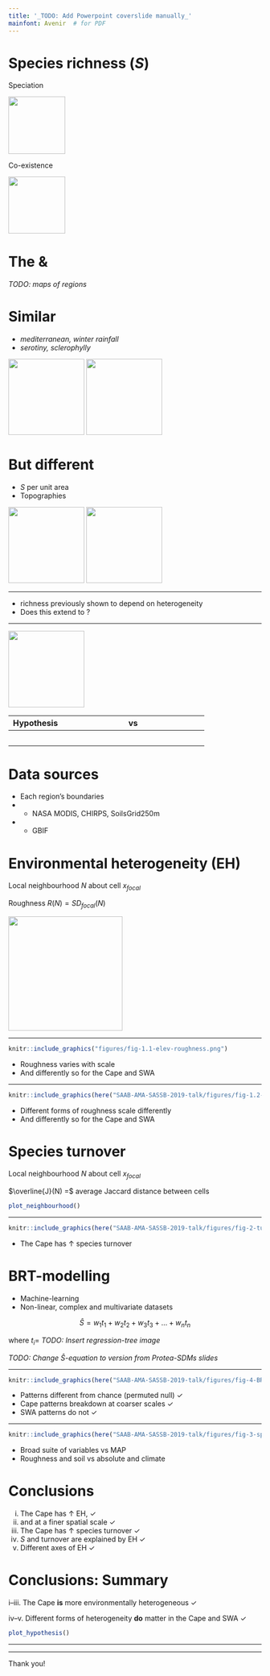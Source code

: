 ```yaml
---
title: '_TODO: Add Powerpoint coverslide manually_'
mainfont: Avenir  # for PDF
---
```


# Species richness ($S$)

\center

\onslide<3->\alt<3>{Extremely high $S$?}{Environmental heterogeneity (EH)}

\onslide<2->

Speciation \onslide<5->{\emph{along ecological gradients}}

![](figures/speciation.png){ width=3cm }

Co-existence \onslide<5->{\emph{within ecological space}}

![](figures/co-existence.png){ width=3cm }

<!--
\footnotetext[1]{Cramer \& Verboom 2016. \emph{J. Biogeography} 44(3)}
\footnotetext[2]{Kreft \& Jetz 2007. \emph{PNAS} 104(14)}
\footnotetext[3]{Thuiller et al. 2006. \emph{Ecography} 29(5)}
-->

# The \textcolor{orange}{Cape} & \textcolor{blue}{SWA}

_TODO: maps of regions_

# Similar

  - \textcolor{brown}{Environments} \hfill _mediterranean, winter rainfall_
  - \textcolor{green}{Plant ecologies} \hfill _serotiny, sclerophylly_

\center ![<!--TODO: replace this place-holder figure-->](images/AfricanProtea.jpg){ height=4cm } ![<!--_Banksia ahsbyi_, WA (CC BY 2.5 Gnangarra 2011)-->](images/B_ashbyi_gnangarra_03.jpg){ height=4cm }

# But different

- $S$ per unit area \hfill \emph{\textcolor{orange}{Cape} > \textcolor{blue}{SWA}}
- Topographies \hfill \emph{\textcolor{orange}{mountainous} vs \textcolor{blue}{flat}}

\center ![<!--Peninsula Sandstone Fynbos, Table Mountain (CC BY-SA 3.0 Abu Shawka 2011)--><!--TODO: swap for photo from Sir Lowry's Pass?-->](images/Peninsula_Sandstone_Fynbos_on_Table_Mountain_-_Cape_Town_3.jpg){ height=4cm } ![<!--Fitzgerald River NP, WA (CC BY-SA 3.0 Yewenyi)-->](images/Fitzgerald_River_National_Park_DSC04436.jpg){ height=4cm }

<!--
- Wide range of environmental conditions $\rightarrow$ supports diverse flora.
- Environmental stability through evolutionary time 
  - (Pleistocene LGM in Cape, ??? in SW Australia).
  - This means that the ecological gradients have persisted longer, facilitating greater degrees of ecological speciation, and thus species richness, along those gradients and barriers to gene flow.

Thus, spatially heterogeneous that is stable through deep time $\rightarrow$ support and produce more diverse biota. 

Environmental heterogeneity then has roles in the ecological present and over evolutionary time in stimulating species richness\footnotemark[1]\footnotemark[2]\footnotemark[3].

Cramer & Verboom 2016. _J. Biogeography_ 44(3)
Kreft & Jetz 2007. _PNAS_ 104(14)
Thuiller et al. 2006. \emph{Ecography} 29(5)
Gaston 2000. _Nature_ 405(6783)
Mouchet et al. 2015. _PLoS ONE_ 10(7)
-->

***

- \textcolor{orange}{Cape} richness previously shown to depend on heterogeneity\footnotemark[1]
- Does this extend to \textcolor{blue}{SWA}?

\footnotetext[1]{Cramer \& Verboom 2016. \emph{J. Biogeography} 44(3)}

***

\onslide<1-> \center ![](figures/hypothesis.png){ width=4cm }

Hypothesis         | \textcolor{orange}{Cape} vs \textcolor{blue}{SWA}
------------------:|:-------------------------------------------------:
\onslide<2->{Degree of EH}       | \onslide<3->{>}
\onslide<2->{Scale EH}           | \onslide<3->{<}
\onslide<4->{Floristic turnover} | \onslide<4->{>}
\onslide<5->{$S \sim$ EH}        | \onslide<5->{Both}
\onslide<6->{Types of EH}        | \onslide<7->{\textcolor{brown}{Soil?}}

# Data sources

- Each region’s boundaries
- \textcolor{brown}{Environmental data}
  - NASA MODIS, CHIRPS, SoilsGrid250m
- \textcolor{green}{Vascular plant occurrence records}
  - GBIF

# Environmental heterogeneity (EH)

\center

Local neighbourhood $N$ about cell $x_{focal}$

Roughness $R(N) = SD_{focal}(N)$

![](figures/neighbourhood.png){ width=6cm }

***

```r
knitr::include_graphics("figures/fig-1.1-elev-roughness.png")
```

- Roughness varies with scale
- And differently so for the Cape and SWA

***

```r
knitr::include_graphics(here("SAAB-AMA-SASSB-2019-talk/figures/fig-1.2-CLES-roughness.png"))
```

- Different forms of roughness scale differently
- And differently so for the Cape and SWA

# Species turnover

Local neighbourhood $N$ about cell $x_{focal}$

$\overline{J}(N) =$ average Jaccard distance between cells

```r
plot_neighbourhood()
```

***

```r
knitr::include_graphics(here("SAAB-AMA-SASSB-2019-talk/figures/fig-2-turnover.png"))
```

- The Cape has $\uparrow$ species turnover

# BRT-modelling

- Machine-learning
- Non-linear, complex and multivariate datasets

$$
  \hat{S} = w_1 t_1 + w_2 t_2 + w_3 t_3 + \dots + w_n t_n
$$

where $t_i =$ _TODO: Insert regression-tree image_

_TODO: Change $\hat{S}$-equation to version from Protea-SDMs slides_

***

```r
knitr::include_graphics(here("SAAB-AMA-SASSB-2019-talk/figures/fig-4-BRT-model-quality.png"))
```

- Patterns different from chance (permuted null) \hfill $\checkmark$
- Cape patterns breakdown at coarser scales \hfill $\checkmark$
- SWA patterns do not \hfill $\checkmark$

***

```r
knitr::include_graphics(here("SAAB-AMA-SASSB-2019-talk/figures/fig-3-species-environment-relationships.png"))
```

- Broad suite of variables vs MAP
- Roughness and soil vs absolute and climate

# Conclusions

i. The Cape has $\uparrow$ EH, \hfill $\checkmark$
ii. and at a finer spatial scale \hfill $\checkmark$
iii. The Cape has $\uparrow$ species turnover \hfill $\checkmark$
iv. $S$ and turnover are explained by EH \hfill $\checkmark$
v. Different axes of EH \hfill $\checkmark$

# Conclusions: Summary

i--iii. The Cape **is** more environmentally heterogeneous \hfill $\checkmark$

iv--v. Different forms of heterogeneity **do** matter in the Cape and SWA \hfill $\checkmark$

```r
plot_hypothesis()
```

***

\center \textcolor{brown}{Soil?}

***

\center Thank you\footnotemark[1]!

\footnotetext[1]{And an extra thank you to Mike and Tony}
